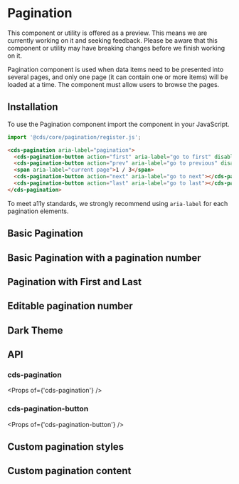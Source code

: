 
<Meta title="Components/Pagination" />

# Pagination

<cds-alert-group status="warning" cds-layout="m-b:lg">
  <cds-alert>
    This component or utility is offered as a preview. This means we are currently working on it and seeking feedback.
    Please be aware that this component or utility may have breaking changes before we finish working on it.
  </cds-alert>
</cds-alert-group>

Pagination component is used when data items need to be presented into several pages, and only one page (it can contain one or more items) will be loaded at a time. The component must allow users to browse the pages.

## Installation

To use the Pagination component import the component in your JavaScript.

```typescript
import '@cds/core/pagination/register.js';
```

```html
<cds-pagination aria-label="pagination">
  <cds-pagination-button action="first" aria-label="go to first" disabled></cds-pagination-button>
  <cds-pagination-button action="prev" aria-label="go to previous" disabled></cds-pagination-button>
  <span aria-label="current page">1 / 3</span>
  <cds-pagination-button action="next" aria-label="go to next"></cds-pagination-button>
  <cds-pagination-button action="last" aria-label="go to last"></cds-pagination-button>
</cds-pagination>
```

To meet a11y standards, we strongly recommend using `aria-label` for each pagination elements.

## Basic Pagination

<Preview>
  <Story id="stories-pagination--basic" />
</Preview>

## Basic Pagination with a pagination number

<Preview>
  <Story id="stories-pagination--basic-pagination-number" />
</Preview>

## Pagination with First and Last

<Preview>
  <Story id="stories-pagination--first-and-last" />
</Preview>

## Editable pagination number

<Preview>
  <Story id="stories-pagination--editable-pagination-number" />
</Preview>

## Dark Theme

<Preview>
  <Story id="stories-pagination--dark-theme" />
</Preview>

## API

### cds-pagination

<Props of={'cds-pagination'} />

### cds-pagination-button

<Props of={'cds-pagination-button'} />

## Custom pagination styles

<Preview>
  <Story id="stories-pagination--custom-pagination-styles" />
</Preview>

## Custom pagination content

<Preview>
  <Story id="stories-pagination--custom-pagination-content" />
</Preview>
